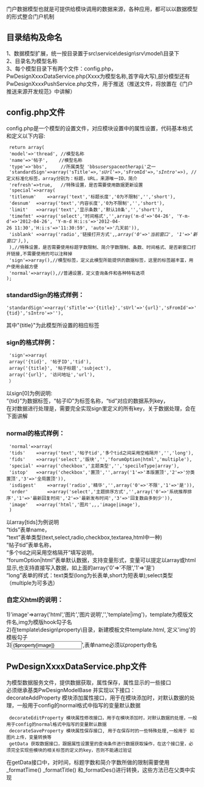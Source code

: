 门户数据模型也就是可提供给模块调用的数据来源，各种应用，都可以以数据模型的形式整合门户机制
==目录结构及命名== 
1、数据模型扩展，统一按目录置于src\service\design\srv\model\目录下<br/>
2、目录名为模型名称<br/>
3、每个模型目录下有两个文件：config.php， PwDesignXxxxDataService.php(Xxxx为模型名称,首字母大写),部分模型还有PwDesignXxxxPushService.php文件，用于推送（推送文件，将放置在《门户推送来源开发规范》中讲解）<br/>

==config.php文件==
config.php是一个模型的设置文件，对应模块设置中的属性设置，代码基本格式和定义以下内容:
  return array(
  'model'=>'thread', //模型名称
  'name'=>'帖子',    //模型名称
  'type'=>'bbs',     //所属类型 'bbs''user''space''other''api'之一
  'standardSign'=>array('sTitle'=>'','sUrl'=>'','sFromId'=>'','sIntro'=>''), //定义标准化标签，array分别为：标题，URL，来源唯一ID，简介
  'refresh'=>true,   //特殊设置，是否需要使用数据更新设置
  'special'=>array(
  'titlenum'	=>array('text','标题长度','0为不限制','','short'),
  'desnum'	=>array('text','内容长度','0为不限制','','short'),
  'limit'	=>array('text','显示条数','默认10条','','short'),
  'timefmt'	=>array('select','时间格式','',array('m-d'=>'04-26', 'Y-m-d'=>'2012-04-26', 'Y-m-d H:i:s'=>'2012-04-26 11:30','H:i:s'=>'11:30:59', 'auto'=>'几天前')),
  'isblank'	=>array('radio','链接打开方式','',array('0'=>'当前窗口', '1'=>'新窗口'),''),
  ),//特殊设置，是否需要使用标题字数限制、简介字数限制、条数、时间格式、是否新窗口打开链接,不需要使用的可以注释掉
  'sign'=>array(),//模型标签，定义此模型所能提供的数据标签，这里的标签越丰富，用户使用会越方便
  'normal'=>array(),//普通设置，定义查询条件和各种特有选项
 );
===standardSign的格式样例：===
 'standardSign'=>array('sTitle'=>'{title}','sUrl'=>'{url}','sFromId'=>'{tid}','sIntro'=>''),
其中"{title}"为此模型所设置的相应标签

===sign的格式样例：===
  'sign'=>array(
  array('{tid}', '帖子ID','tid'),
  array('{title}', '帖子标题','subject'),
  array('{url}', '访问地址','url'),
  ）
以sign[0]为例说明:<br/>
“{tid}”为数据标签，“帖子ID”为标签名称，“tid”对应的数据系列key，<br/>
在对数据进行处理是，需要完全实现sign里定义的所有key，关于数据处理，会在下面讲解<br/>

===normal的格式样例：===
  'normal'=>array(
  'tids'	=>array('text','帖子tid','多个tid之间采用空格隔开','','long'),
  'fids'	=>array('select','版块','','forumOption|html','multiple'),
  'special'	=>array('checkbox','主题类型','','specileType|array'),
  'istop'	=>array('checkbox','置顶','',array('1'=>'本版置顶','2'=>'分类置顶','3'=>'全局置顶')),
  'isdigest'	=>array('radio','精华','',array('0'=>'不限','1'=>'是')),
  'order'       =>array('select','主题排序方式','',array('0'=>'系统推荐排序','1'=>'最新回复时间','2'=>'最新发布时间','3'=>'回复数由多到少')),
  'image'	=>array('html','图片','','','image|image'),
  )

以array[tids]为例说明<br/>
“tids”表单name，<br/>
“text”表单类型(text,select,radio,checkbox,textarea,html中一种)<br/>
“帖子tid”表单名称，<br/>
“多个tid之间采用空格隔开”填写说明，<br/>
“forumOption|html”表单默认数据，支持变量形式，变量可以提定以array或html显示,也支持直接写入数据，如上面的array('0'=>'不限','1'=>'是')<br/>
“long”表单的样式：text类型(long为长表单,short为短表单);select类型（multiple为可多选）<br/>

===自定义html的说明：<br/>===
1)'image'=>array('html','图片','图片说明','','template|img')，template为模版文件名,img为模版hook勾子名<br/>
2)在template\design\property\目录，新建模板文件template.html, 定义'img'的模板勾子<br/>
3)<input name="property[image]" value="{$property[image]}">',表单name必须以property命名<br/>

==PwDesignXxxxDataService.php文件==
为模型数据服务文件，提供数据获取，属性保存，属性显示的一些接口<br/>
必须继承基类PwDesignModelBase 并实现以下接口：<br/>
  decorateAddProperty  模块添加属性接口，用于在模块添加时，对默认数据的处理，一般用于config的normal格式中指写的变量默认数据
  decorateEditProperty 模块属性修改接口，用于在模块添加时，对默认数据的处理，一般用于config的normal格式中指写的变量默认数据
  decorateSaveProperty 模块属性保存接口, 用于在保存时的一些特殊处理,一般用于 如图片上传，变量转换等
  getData 获取数据接口，跟据属性设置里的查询条件进行数据获取操作，在这个接口里，必须完全实现些模块的相关标签的定义的key，否则不能通过验证
在getData接口中，对时间，标题字数和简介字数所做的限制需要使用_formatTime()  _formatTitle() 和_formatDes()进行转换，这些方法已在父类中实现
